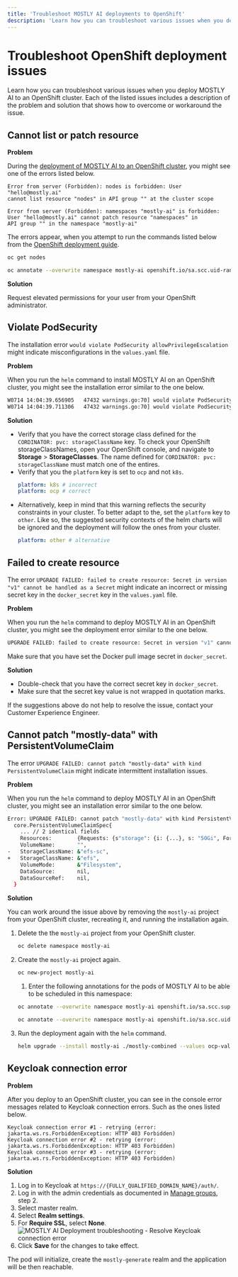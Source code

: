 ```yaml
---
title: 'Troubleshoot MOSTLY AI deployments to OpenShift'
description: 'Learn how you can troubleshoot various issues when you deploy MOSTLY AI to an OpenShift cluster.'
---
```



# Troubleshoot OpenShift deployment issues

Learn how you can troubleshoot various issues when you deploy MOSTLY AI to an OpenShift cluster. Each of the listed issues includes a description of the problem and solution that shows how to overcome or workaround the issue.

## Cannot list or patch resource

**Problem**

During the [deployment of MOSTLY AI to an OpenShift cluster](../deploy/openshift), you might see one of the errors listed below.

```
Error from server (Forbidden): nodes is forbidden: User "hello@mostly.ai"
cannot list resource "nodes" in API group "" at the cluster scope
```

```
Error from server (Forbidden): namespaces "mostly-ai" is forbidden:
User "hello@mostly.ai" cannot patch resource "namespaces" in
API group "" in the namespace "mostly-ai"
```

The errors appear, when you attempt to run the commands listed below from the [OpenShift deployment guide](../deploy/openshift).

```bash copy
oc get nodes
```

```bash copy
oc annotate --overwrite namespace mostly-ai openshift.io/sa.scc.uid-range="1000700000/10000"
```

**Solution**

Request elevated permissions for your user from your OpenShift administrator.

## Violate PodSecurity

The installation error `would violate PodSecurity allowPrivilegeEscalation` might indicate misconfigurations in the `values.yaml` file.

**Problem**

When you run the `helm` command to install MOSTLY AI on an OpenShift cluster, you might see the installation error similar to the one below.

```bash
W0714 14:04:39.656905   47432 warnings.go:70] would violate PodSecurity "restricted:v1.24": allowPrivilegeEscalation != false (container "mostly-*" must set securityContext.allowPrivilegeEscalation=false), unrestricted capabilities (container "mostly-*" must set securityContext.capabilities.drop=["ALL"]), runAsNonRoot != true (pod or container "mostly-*" must set securityContext.runAsNonRoot=true), seccompProfile (pod or container "mostly-*" must set securityContext.seccompProfile.type to "RuntimeDefault" or "Localhost")
W0714 14:04:39.711306   47432 warnings.go:70] would violate PodSecurity "restricted:v1.24": allowPrivilegeEscalation != false (container "mostly-psql" must set securityContext.allowPrivilegeEscalation=false), unrestricted capabilities (container "mostly-psql" must set securityContext.capabilities.drop=["ALL"])
```

**Solution**

- Verify that you have the correct storage class defined for the `CORDINATOR: pvc: storageClassName` key. To check your OpenShift storageClassNames, open your OpenShift console, and navigate to **Storage** > **StorageClasses**. The name defined for `CORDINATOR: pvc: storageClassName` must match one of the entires.
- Verify that you the `platform` key is set to `ocp` and not `k8s`.
  ```yaml filename="values.yaml"
  platform: k8s # incorrect
  platform: ocp # correct
  ```
- Alternatively, keep in mind that this warning reflects the security constraints in your cluster. To better adapt to the, set the `platform` key to `other`. Like so, the suggested security contexts of the helm charts will be ignored and the deployment will follow the ones from your cluster.
  ```yaml filename="values.yaml"
  platform: other # alternative
  ```

## Failed to create resource

The error `UPGRADE FAILED: failed to create resource: Secret in version "v1" cannot be handled as a Secret` might indicate an incorrect or missing secret key in the `docker_secret` key in the `values.yaml` file.

**Problem**

When you run the `helm` command to deploy MOSTLY AI in an OpenShift cluster, you might see the deployment error similar to the one below.

```bash
UPGRADE FAILED: failed to create resource: Secret in version "v1" cannot be handled as a Secret: illegal base64 data at input byte 6
```

Make sure that you have set the Docker pull image secret in `docker_secret`.

**Solution**

- Double-check that you have the correct secret key in `docker_secret`.
- Make sure that the secret key value is not wrapped in quotation marks.

If the suggestions above do not help to resolve the issue, contact your Customer Experience Engineer.

## Cannot patch "mostly-data" with PersistentVolumeClaim

The error `UPGRADE FAILED: cannot patch "mostly-data" with kind PersistentVolumeClaim` might indicate intermittent installation issues.

**Problem**

When you run the `helm` command to deploy MOSTLY AI in an OpenShift cluster, you might see an installation error similar to the one below.

```bash
Error: UPGRADE FAILED: cannot patch "mostly-data" with kind PersistentVolumeClaim: PersistentVolumeClaim "mostly-data" is invalid: spec: Forbidden: spec is immutable after creation except resources.requests for bound claims
  core.PersistentVolumeClaimSpec{
  	... // 2 identical fields
  	Resources:        {Requests: {s"storage": {i: {...}, s: "50Gi", Format: "BinarySI"}}},
  	VolumeName:       "",
- 	StorageClassName: &"efs-sc",
+ 	StorageClassName: &"efs",
  	VolumeMode:       &"Filesystem",
  	DataSource:       nil,
  	DataSourceRef:    nil,
  }
```

**Solution**

You can work around the issue above by removing the `mostly-ai` project from your OpenShift cluster, recreating it, and running the installation again.

1. Delete the the `mostly-ai` project from your OpenShift cluster.
   ```bash copy
   oc delete namespace mostly-ai
   ```
2. Create the `mostly-ai` project again.

   ```bash copy
   oc new-project mostly-ai
   ```

   1. Enter the following annotations for the pods of MOSTLY AI to be able to be scheduled in this namespace:

   ```bash copy
   oc annotate --overwrite namespace mostly-ai openshift.io/sa.scc.supplemental-groups="1000700000/10000"
   ```

   ```bash copy
   oc annotate --overwrite namespace mostly-ai openshift.io/sa.scc.uid-range="1000700000/10000"
   ```

3. Run the deployment again with the `helm` command.
   ```bash copy
   helm upgrade --install mostly-ai ./mostly-combined --values ocp-values.yaml --namespace mostly-ai --create-namespace
   ```

## Keycloak connection error

**Problem**

After you deploy to an OpenShift cluster, you can see in the console error messages related to Keycloak connection errors. Such as the ones listed below.

```
Keycloak connection error #1 - retrying (error: jakarta.ws.rs.ForbiddenException: HTTP 403 Forbidden)
Keycloak connection error #2 - retrying (error: jakarta.ws.rs.ForbiddenException: HTTP 403 Forbidden)
Keycloak connection error #3 - retrying (error: jakarta.ws.rs.ForbiddenException: HTTP 403 Forbidden)
```

**Solution**

1. Log in to Keycloak at `https://{FULLY_QUALIFIED_DOMAIN_NAME}/auth/`.
2. Log in with the admin credentials as documented in [Manage groups](/administration/users-groups#manage-groups), step 2.
3. Select master realm.
4. Select **Realm settings**.
5. For **Require SSL**, select **None**.
   <Image src="/docimages/install/troubleshoot/openshift/ocp-troubleshoot-keycloak-turn-ssl-off.webp" alt="MOSTLY AI Deployment troubleshooting - Resolve Keycloak connection error" width={800} height={300} />
6. Click **Save** for the changes to take effect.

The pod will initialize, create the `mostly-generate` realm and the application will be then reachable.
